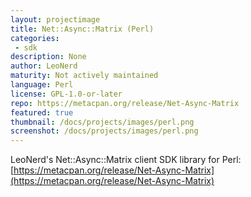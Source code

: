 ```yaml
---
layout: projectimage
title: Net::Async::Matrix (Perl)
categories:
 - sdk
description: None
author: LeoNerd
maturity: Not actively maintained
language: Perl
license: GPL-1.0-or-later
repo: https://metacpan.org/release/Net-Async-Matrix
featured: true
thumbnail: /docs/projects/images/perl.png
screenshot: /docs/projects/images/perl.png
---
```


LeoNerd's Net::Async::Matrix client SDK library for Perl: [https://metacpan.org/release/Net-Async-Matrix](https://metacpan.org/release/Net-Async-Matrix)
